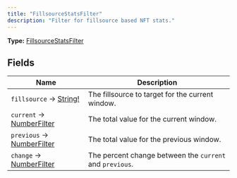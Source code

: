 ```yaml
---
title: "FillsourceStatsFilter"
description: "Filter for fillsource based NFT stats."
---
```


**Type:** [FillsourceStatsFilter](/api-reference/types/fillsourcestatsfilter)

## Fields

| Name | Description |
|------|-------------|
| `fillsource` → [String!](/api-reference/types/string) | The fillsource to target for the current window. |
| `current` → [NumberFilter](/api-reference/types/numberfilter) | The total value for the current window. |
| `previous` → [NumberFilter](/api-reference/types/numberfilter) | The total value for the previous window. |
| `change` → [NumberFilter](/api-reference/types/numberfilter) | The percent change between the `current` and `previous`. |

